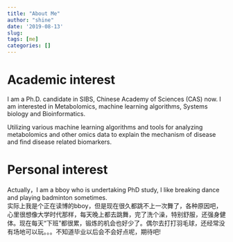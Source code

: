 ```yaml
---
title: "About Me"
author: "shine"
date: '2019-08-13'
slug: 
tags: [me]
categories: []
---
```

# Academic interest
I am a Ph.D. candidate in SIBS, Chinese Academy of Sciences (CAS) now. 
I am interested in Metabolomics, machine learning algorithms, Systems biology and Bioinformatics.

Utilizing various machine learning algorithms and tools for analyzing metabolomics and other omics data to explain the mechanism of disease and find disease related biomarkers. 


# Personal interest
  Actually，I am a bboy who is undertaking PhD study, I like breaking dance and playing badminton sometimes.  
  实际上我是个正在读博的bboy，但是现在很久都跳不上一次舞了，各种原因吧，心里很想像大学时代那样，每天晚上都去跳舞，完了洗个澡，特别舒服，还强身健体。现在每天“下班”都很累，锻炼的机会也好少了。偶尔去打打羽毛球，还经常没有场地可以玩。。。不知道毕业以后会不会好点呢，期待吧!
  

